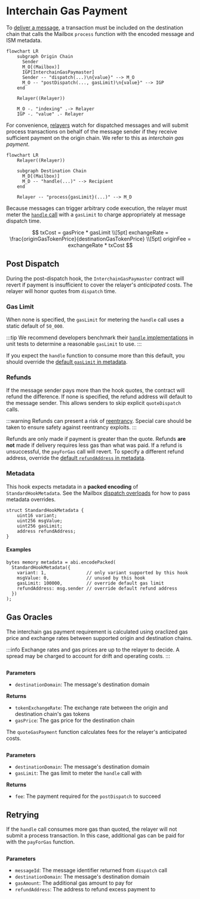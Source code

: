 
# Interchain Gas Payment

To [deliver a message](../messaging/receive.mdx), a transaction must be included on the destination chain that calls the Mailbox `process` function with the encoded message and ISM metadata. 

```mermaid
flowchart LR
    subgraph Origin Chain
      Sender
      M_O[(Mailbox)]
      IGP[InterchainGasPaymaster]
      Sender -- "dispatch(...)\n{value}" --> M_O
      M_O -- "postDispatch(..., gasLimit)\n{value}" --> IGP
    end

    Relayer((Relayer))

    M_O -. "indexing" .-> Relayer
    IGP -. "value" .- Relayer
```

For convenience, [relayers](../../operate/relayer/run-relayer.mdx) watch for dispatched messages and will submit process transactions on behalf of the message sender if they receive sufficient payment on the origin chain. We refer to this as *interchain gas payment*. 

```mermaid
flowchart LR
    Relayer((Relayer))

    subgraph Destination Chain
      M_D[(Mailbox)]
      M_D -- "handle(...)" --> Recipient
    end

    Relayer -- "process{gasLimit}(...)" --> M_D
```

Because messages can trigger arbitrary code execution, the relayer must meter the [`handle` call](../messaging/receive.mdx#handle) with a `gasLimit` to charge appropriately at message dispatch time.

$$
txCost = gasPrice * gasLimit
\\[5pt]
exchangeRate = \frac{originGasTokenPrice}{destinationGasTokenPrice}
\\[5pt]
originFee = exchangeRate * txCost
$$

## Post Dispatch

During the post-dispatch hook, the `InterchainGasPaymaster` contract will revert if payment is insufficient to cover the relayer's *anticipated* costs. The relayer will honor quotes from `dispatch` time.

### Gas Limit

When none is specified, the `gasLimit` for metering the `handle` call uses a static default of `50_000`.

:::tip
We recommend developers benchmark their [`handle` implementations](../messaging/receive.mdx#handle) in unit tests to determine a reasonable `gasLimit` to use.
:::

If you expect the `handle` function to consume more than this default, you should override the [default `gasLimit` in metadata](#metadata). 

### Refunds

If the message sender pays more than the hook quotes, the contract will refund the difference. If none is specified, the refund address will default to the message sender. This allows senders to skip explicit `quoteDispatch` calls. 

:::warning
Refunds can present a risk of [reentrancy](https://www.certik.com/resources/blog/3K7ZUAKpOr1GW75J2i0VHh-what-is-a-reentracy-attack). Special care should be taken to ensure safety against reentrancy exploits.
:::

Refunds are only made if payment is greater than the quote. Refunds **are not** made if delivery requires less gas than what was paid. If a refund is unsuccessful, the `payForGas` call will revert. To specify a different refund address, override the [default `refundAddress` in metadata](#metadata).

### Metadata

This hook expects metadata in a **packed encoding** of `StandardHookMetadata`. See the Mailbox [dispatch overloads](../messaging/send.mdx#overriding-default-hook-metadata) for how to pass metadata overrides.

<Tabs groupId="lang">
<TabItem value="sol" label="Solidity">

```solidity
struct StandardHookMetadata {
    uint16 variant;
    uint256 msgValue;
    uint256 gasLimit;
    address refundAddress;
}
```

#### Examples

```solidity
bytes memory metadata = abi.encodePacked(
  StandardHookMetadata({
    variant: 1,               // only variant supported by this hook
    msgValue: 0,              // unused by this hook
    gasLimit: 100000,         // override default gas limit
    refundAddress: msg.sender // override default refund address
  })
);
```

</TabItem>
</Tabs>

## Gas Oracles

The interchain gas payment requirement is calculated using oraclized gas price and exchange rates between supported origin and destination chains.

:::info
Exchange rates and gas prices are up to the relayer to decide. A spread may be charged to account for drift and operating costs.
:::

<Tabs groupId="lang">
<TabItem value="sol" label="Solidity">

```solidity file=<rootDir>/node_modules/@hyperlane-xyz/core/contracts/hooks/igp/InterchainGasPaymaster.sol#L224-L228
```

**Parameters**

- `destinationDomain`: The message's destination domain

**Returns**
- `tokenExchangeRate`: The exchange rate between the origin and destination chain's gas tokens
- `gasPrice`: The gas price for the destination chain

</TabItem>
</Tabs>

 The `quoteGasPayment` function calculates fees for the relayer's anticipated costs.

<Tabs groupId="lang">
<TabItem value="sol" label="Solidity">

```solidity file=<rootDir>/node_modules/@hyperlane-xyz/core/contracts/hooks/igp/InterchainGasPaymaster.sol#L195-L200
```

**Parameters**
- `destinationDomain`: The message's destination domain
- `gasLimit`: The gas limit to meter the `handle` call with

**Returns**
- `fee`: The payment required for the `postDispatch` to succeed

</TabItem>
</Tabs>

## Retrying

If the `handle` call consumes more gas than quoted, the relayer will not submit a process transaction. In this case, additional gas can be paid for with the `payForGas` function.

<Tabs groupId="lang">
<TabItem value="sol" label="Solidity">

```solidity file=<rootDir>/node_modules/@hyperlane-xyz/core/contracts/interfaces/IInterchainGasPaymaster.sol#L24-L29
```

**Parameters**
- `messageId`: The message identifier returned from `dispatch` call
- `destinationDomain`: The message's destination domain
- `gasAmount`: The additional gas amount to pay for
- `refundAddress`: The address to refund excess payment to

</TabItem>
</Tabs>
